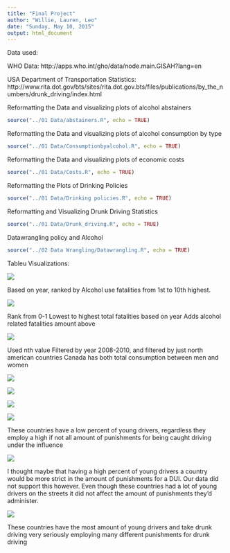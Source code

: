 ```yaml
---
title: "Final Project"
author: "Willie, Lauren, Leo"
date: "Sunday, May 10, 2015"
output: html_document
---
```


Data used:

WHO Data: 
http://apps.who.int/gho/data/node.main.GISAH?lang=en

USA Department of Transportation Statistics: 
http://www.rita.dot.gov/bts/sites/rita.dot.gov.bts/files/publications/by_the_numbers/drunk_driving/index.html


Reformatting the Data and visualizing plots of alcohol abstainers

```r
source("../01 Data/abstainers.R", echo = TRUE)
```

Reformatting the Data and visualizing plots of alcohol consumption by type


```r
source("../01 Data/Consumptionbyalcohol.R", echo = TRUE)
```


Reformatting the Data and visualizing plots of economic costs


```r
source("../01 Data/Costs.R", echo = TRUE)
```

Reformatting the Plots of Drinking Policies

```r
source("../01 Data/Drinking policies.R", echo = TRUE)
```

Reformatting and Visualizing Drunk Driving Statistics

```r
source("../01 Data/Drunk_driving.R", echo = TRUE)
```

Datawrangling policy and Alcohol 

```r
source("../02 Data Wrangling/Datawrangling.R", echo = TRUE)
```


Tableu Visualizations: 

![](./tab1.JPG)      

Based on year, ranked by Alcohol use fatalities from 1st to 10th highest.

![](./tab2.JPG)      

Rank from 0-1
Lowest to highest total fatalities based on year
Adds alcohol related fatalities amount above

![](./tab3.JPG)      

Used nth value 
Filtered by year 2008-2010, and filtered by just north american countries 
Canada has both total consumption between men and women

![](./tab4.JPG)

![](./tab5.JPG)

![](./tab6.JPG)      


![](./tab7.JPG)      

These countries have a low percent of young drivers, regardless they employ a high if not all amount of punishments for being caught driving under the influence

![](./tab8.JPG)      

I thought maybe that having a high percent of young drivers a country would be more strict in the amount of punishments for a DUI. Our data did not support this however.
Even though these countries had a lot of young drivers on the streets it did not affect the amount of punishments they'd administer.

![](./tab9.JPG)      


These countries have the most amount of young drivers and take drunk driving very seriously employing many different punishments for drunk driving











